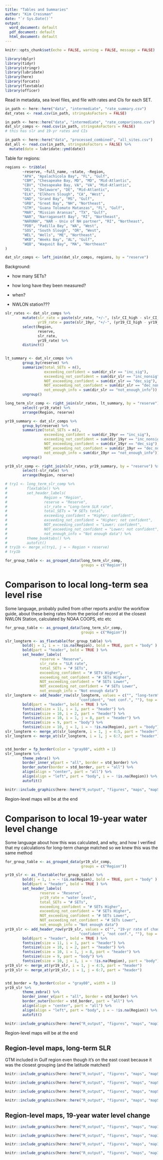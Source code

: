```yaml
---
title: "Tables and Summaries"
author: "Kim Cressman"
date: "`r Sys.Date()`"
output:
  word_document: default
  pdf_document: default
  html_document: default
---
```


```r
knitr::opts_chunk$set(echo = FALSE, warning = FALSE, message = FALSE)
```

```r
library(dplyr)
library(tidyr)
library(stringr)
library(lubridate)
library(here)
library(forcats)
library(flextable)
library(officer)
```


Read in metadata, sea level files, and file with rates and CIs for each SET.  

```r
in_path <- here::here("data", "intermediate", "rate_summary.csv")
dat_rates <- read.csv(in_path, stringsAsFactors = FALSE)

in_path <- here::here("data", "intermediate", "rate_comparisons.csv")
dat_slr_comps <- read.csv(in_path, stringsAsFactors = FALSE)
# this has slr and 19-yr rates and CIs

in_path <- here::here("data", "processed_combined", "all_sites.csv")
dat_all <- read.csv(in_path, stringsAsFactors = FALSE) %>% 
  mutate(date = lubridate::ymd(date))
```

Table for regions:  

```r
regions <- tribble(
        ~reserve, ~full_name, ~state, ~Region,
        "APA", "Apalachicola Bay", "FL", "Gulf",
        "CBM", "Chesapeake Bay, MD", "MD", "Mid-Atlantic",
        "CBV", "Chesapeake Bay, VA", "VA", "Mid-Atlantic",
        "DEL", "Delaware", "DE", "Mid-Atlantic",
        "ELK", "Elkhorn Slough", "CA", "West",
        "GND", "Grand Bay", "MS", "Gulf",
        "GRB", "Great Bay", "NH", "Northeast",
        "GTM", "Guana Tolomato Matanzas", "FL", "Gulf",
        "MAR", "Mission Aransas", "TX", "Gulf",
        "NAR", "Narragansett Bay", "RI", "Northeast",
        "NARUNH", "NAR - Univ of NH partner", "RI", "Northeast",
        "PDB", "Padilla Bay", "WA", "West",
        "SOS", "South Slough", "OR", "West",
        "WEL", "Wells", "ME", "Northeast",
        "WKB", "Weeks Bay", "AL", "Gulf",
        "WQB", "Waquoit Bay", "MA", "Northeast"
)

dat_slr_comps <- left_join(dat_slr_comps, regions, by = "reserve")
```

Background:  

-  how many SETs?  
-  how long have they been measured?  
-  when?  

-  NWLON station???  


```r
slr_rates <- dat_slr_comps %>% 
        mutate(slr_rate = paste(slr_rate, "+/-", (slr_CI_high - slr_CI_low)/2),
               yr19_rate = paste(slr_19yr, "+/-", (yr19_CI_high - yr19_CI_low)/2)) %>% 
        select(Region,
               reserve, 
               slr_rate, 
               yr19_rate) %>% 
        distinct() 
        

lt_summary <- dat_slr_comps %>% 
        group_by(reserve) %>% 
        summarize(total_SETs = n(),
                  exceeding_confident = sum(dir_slr == "inc_sig"),
                  exceeding_not_confident = sum(dir_slr == "inc_nonsig"),
                  NOT_exceeding_confident = sum(dir_slr == "dec_sig"),
                  NOT_exceeding_not_confident = sum(dir_slr == "dec_nonsig"),
                  not_enough_info = sum(dir_slr == "not_enough_info")) %>%
        ungroup()

long_term_slr_comp <- right_join(slr_rates, lt_summary, by = "reserve") %>% 
        select(-yr19_rate) %>% 
        arrange(Region, reserve)

yr19_summary <- dat_slr_comps %>% 
        group_by(reserve) %>% 
        summarize(total_SETs = n(),
                  exceeding_confident = sum(dir_19yr == "inc_sig"),
                  exceeding_not_confident = sum(dir_19yr == "inc_nonsig"),
                  NOT_exceeding_confident = sum(dir_19yr == "dec_sig"),
                  NOT_exceeding_not_confident = sum(dir_19yr == "dec_nonsig"),
                  not_enough_info = sum(dir_19yr == "not_enough_info")) %>%
        ungroup()

yr19_slr_comp <- right_join(slr_rates, yr19_summary, by = "reserve") %>% 
        select(-slr_rate) %>% 
        arrange(Region, reserve)
```


```r
# try1 <- long_term_slr_comp %>% 
#         flextable() %>% 
#         set_header_labels(
#                 Region = "Region",
#                 reserve = "Reserve",
#                 slr_rate = "Long-term SLR rate",
#                 total_SETs = "# SETs total",
#                 exceeding_confident = "Higher; confident",
#                 exceeding_not_confident = "Higher; not confident",
#                 NOT_exceeding_confident = "Lower; confident",
#                 NOT_exceeding_not_confident = "Lower; not confident",
#                 not_enough_info = "Not enough data") %>% 
#         theme_booktabs() %>% 
#         autofit()
# try1b <- merge_v(try1, j = ~ Region + reserve)
# try1b
```

```r
for_group_table <- as_grouped_data(long_term_slr_comp,
                                   groups = c("Region"))
```

# Comparison to local long-term sea level rise  

Some language, probably pulled from other reports and/or the workflow guide, about these being rates from the period of record at the closest NWLON Station, calculated by NOAA COOPS, etc etc


```r
for_group_table <- as_grouped_data(long_term_slr_comp,
                                   groups = c("Region"))
```

```r
slr_longterm <- as_flextable(for_group_table) %>% 
        bold(j = 1, i = ~ !is.na(Region), bold = TRUE, part = "body" ) %>% 
        bold(part = "header", bold = TRUE ) %>% 
        set_header_labels(
                reserve = "Reserve",
                slr_rate = "SLR rate",
                total_SETs = "# SETs",
                exceeding_confident = "# SETs Higher",
                exceeding_not_confident = "# SETs Higher",
                NOT_exceeding_confident = "# SETs Lower",
                NOT_exceeding_not_confident = "# SETs Lower",
                not_enough_info = "Not enough data")
slr_longterm <- add_header_row(slr_longterm, values = c("", "long-term", "total", "confident", "not conf.",
                                  "confident", "not conf.", ""), top = FALSE) %>% 
        bold(part = "header", bold = TRUE ) %>% 
        fontsize(size = 11, i = 1, part = "header") %>%
        fontsize(size = 10, i = 2, part = "header") %>% 
        fontsize(size = 10, i = 1, j = 8, part = "header") %>% 
        fontsize(size = 9, part = "body") %>% 
        fontsize(size = 10, j = 1, i = ~ !is.na(Region), part = "body")
slr_longterm <- merge_at(slr_longterm, i = 1, j = 4:5, part = "header")
slr_longterm <- merge_at(slr_longterm, i = 1, j = 6:7, part = "header")


std_border = fp_border(color = "gray80", width = 1)
slr_longterm %>% 
        theme_zebra() %>% 
        border_inner_v(part = "all", border = std_border) %>% 
        border_outer(border = std_border, part = "all") %>% 
        align(align = "center", part = "all") %>% 
        align(align = "left", part = "body", i = ~ !is.na(Region)) %>% 
        autofit()
```

```r
knitr::include_graphics(here::here("R_output", "figures", "maps", "mapSLR_all.png"))
```

Region-level maps will be at the end  


# Comparison to local 19-year water level change  

Some language about how this was calculated, and why, and how I verified that my calculations for long-term change matched so we knew this was the same method

```r
for_group_table <- as_grouped_data(yr19_slr_comp,
                                   groups = c("Region"))
```

```r
yr19_slr <- as_flextable(for_group_table) %>% 
        bold(j = 1, i = ~ !is.na(Region), bold = TRUE, part = "body" ) %>% 
        bold(part = "header", bold = TRUE ) %>% 
        set_header_labels(
                reserve = "Reserve",
                yr19_rate = "water level",
                total_SETs = "# SETs",
                exceeding_confident = "# SETs Higher",
                exceeding_not_confident = "# SETs Higher",
                NOT_exceeding_confident = "# SETs Lower",
                NOT_exceeding_not_confident = "# SETs Lower",
                not_enough_info = "Not enough data")
yr19_slr <- add_header_row(yr19_slr, values = c("", "19-yr rate of change", "total", "confident", "not conf.",
                                  "confident", "not conf.", ""), top = FALSE) %>% 
        bold(part = "header", bold = TRUE ) %>% 
        fontsize(size = 11, i = 1, part = "header") %>%
        fontsize(size = 10, i = 2, part = "header") %>% 
        fontsize(size = 10, i = 1, j = 8, part = "header") %>% 
        fontsize(size = 9, part = "body") %>% 
        fontsize(size = 10, j = 1, i = ~ !is.na(Region), part = "body")
yr19_slr <- merge_at(yr19_slr, i = 1, j = 4:5, part = "header")
yr19_slr <- merge_at(yr19_slr, i = 1, j = 6:7, part = "header")


std_border = fp_border(color = "gray80", width = 1)
yr19_slr %>% 
        theme_zebra() %>% 
        border_inner_v(part = "all", border = std_border) %>% 
        border_outer(border = std_border, part = "all") %>% 
        align(align = "center", part = "all") %>% 
        align(align = "left", part = "body", i = ~ !is.na(Region)) %>% 
        autofit()
```

```r
knitr::include_graphics(here::here("R_output", "figures", "maps", "map19yr_all.png"))
```

Region-level maps will be at the end  


## Region-level maps, long-term SLR  

GTM included in Gulf region even though it's on the east coast because it was the closest grouping (and the latitude matches!)  

```r
knitr::include_graphics(here::here("R_output", "figures", "maps", "mapSLR_gulf.png"))
```

```r
knitr::include_graphics(here::here("R_output", "figures", "maps", "mapSLR_midatl.png"))
```

```r
knitr::include_graphics(here::here("R_output", "figures", "maps", "mapSLR_ne.png"))
```

```r
knitr::include_graphics(here::here("R_output", "figures", "maps", "mapSLR_west.png"))
```


## Region-level maps, 19-year water level change  


```r
knitr::include_graphics(here::here("R_output", "figures", "maps", "map19yr_gulf.png"))
```

```r
knitr::include_graphics(here::here("R_output", "figures", "maps", "map19yr_midatl.png"))
```

```r
knitr::include_graphics(here::here("R_output", "figures", "maps", "map19yr_ne.png"))
```

```r
knitr::include_graphics(here::here("R_output", "figures", "maps", "map19yr_west.png"))
```